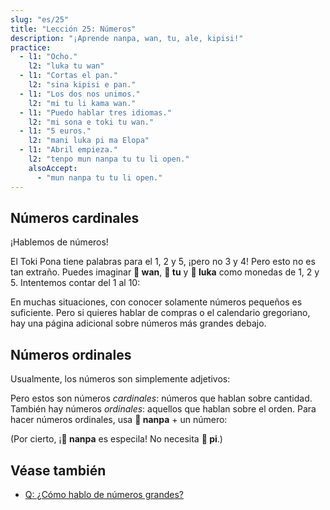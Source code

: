 ```yaml
---
slug: "es/25"
title: "Lección 25: Números"
description: "¡Aprende nanpa, wan, tu, ale, kipisi!"
practice:
  - l1: "Ocho."
    l2: "luka tu wan"
  - l1: "Cortas el pan."
    l2: "sina kipisi e pan."
  - l1: "Los dos nos unimos."
    l2: "mi tu li kama wan."
  - l1: "Puedo hablar tres idiomas."
    l2: "mi sona e toki tu wan."
  - l1: "5 euros."
    l2: "mani luka pi ma Elopa"
  - l1: "Abril empieza."
    l2: "tenpo mun nanpa tu tu li open."
    alsoAccept:
      - "mun nanpa tu tu li open."
---
```



## Números cardinales

¡Hablemos de números!

<List>
  <Word sl="wan" m="uno; unido" />
  <Word sl="tu" m="dos; dividido" />
  <Word sl="luka" m="cinco, mano" />
  <Word sl="mute" m="mucho" />
  <Word sl="ale" m="todo, cada" />
  <Word sl="kipisi" m="pieza, partd; cortar" />
</List>

El Toki Pona tiene palabras para el 1, 2 y 5, ¡pero no 3 y 4! Pero esto no es tan extraño. Puedes imaginar **󱥳 wan**, **󱥮 tu** y **󱤭 luka** como monedas de 1, 2 y 5. Intentemos contar del 1 al 10:

<List>
    <Word sl="wan" m="uno" />
    <Word sl="tu" m="dos" />
    <Word sl="tu wan" m="tres" />
    <Word sl="tu tu" m="cuatro" />
    <Word sl="luka" m="cinco" />
    <Word sl="luka wan" m="seis" />
    <Word sl="luka tu" m="siete" />
    <Word sl="luka tu wan" m="ocho" />
    <Word sl="luka tu tu" m="nueve" />
    <Word sl="luka luka" m="diez" />
</List>

En muchas situaciones, con conocer solamente números pequeños es suficiente. Pero si quieres hablar de compras o el calendario gregoriano, hay una página adicional sobre números más grandes debajo.

## Números ordinales

Usualmente, los números son simplemente adjetivos:

<List>
    <Word sl="kala wan" m="un pez" />
    <Word sl="soko tu tu" m="cuatro setas" />
    <Word sl="mun luka" m="cinco meses" />
</List>

Pero estos son números *cardinales*: números que hablan sobre cantidad. También hay números *ordinales*: aquellos que hablan sobre el orden. Para hacer números ordinales, usa **󱤽 nanpa** + un número:

<List>
    <Word sl="nanpa" m="número; n. ..." />
    <Word sl="kala nanpa wan" m="el primer pez" />
    <Word sl="soko nanpa tu tu" m="la cuarta seta" />
    <Word sl="mun nanpa luka" m="el quinto mes" />
</List>

(Por cierto, ¡**󱤽 nanpa** es especila! No necesita **󱥍 pi**.)

<Practice exercises={frontmatter.practice} />

## Véase también
* [Q: ¿Cómo hablo de números grandes?](/es/large-numbers//)
